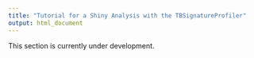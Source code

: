 ```yaml
---
title: "Tutorial for a Shiny Analysis with the TBSignatureProfiler"
output: html_document
---
```


This section is currently under development.